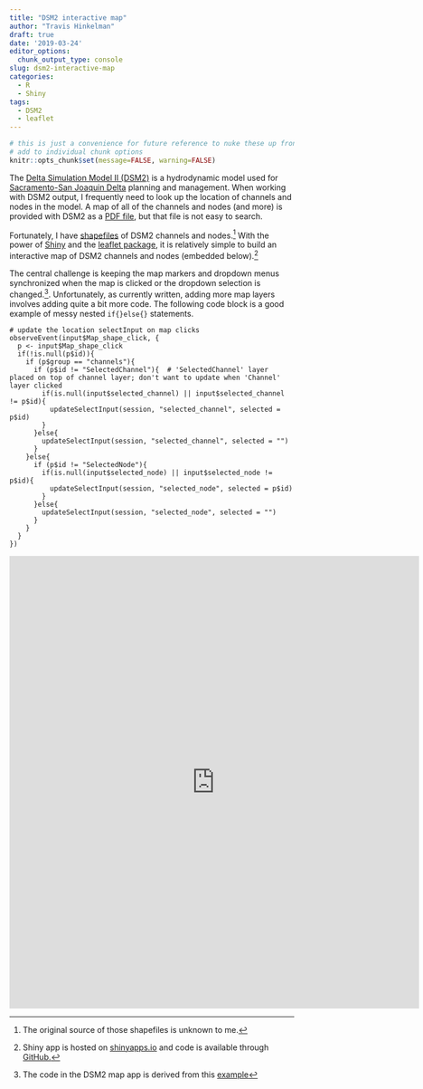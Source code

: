 ```yaml
---
title: "DSM2 interactive map"
author: "Travis Hinkelman"
draft: true
date: '2019-03-24'
editor_options:
  chunk_output_type: console
slug: dsm2-interactive-map
categories:
  - R
  - Shiny
tags:
  - DSM2
  - leaflet
---
```

```r
# this is just a convenience for future reference to nuke these up front vs
# add to individual chunk options
knitr::opts_chunk$set(message=FALSE, warning=FALSE)
```
The [Delta Simulation Model II (DSM2)](http://baydeltaoffice.water.ca.gov/modeling/deltamodeling/models/dsm2/dsm2.cfm) is a hydrodynamic model used for [Sacramento-San Joaquin Delta](https://sacdeltaguide.atavist.com/) planning and management. When working with DSM2 output, I frequently need to look up the location of channels and nodes in the model. A map of all of the channels and nodes (and more) is provided with DSM2 as a [PDF file](/pdf/DSM2_Grid2.0.pdf), but that file is not easy to search.

Fortunately, I have [shapefiles](https://github.com/fishsciences/dsm2-map/tree/master/shapefiles) of DSM2 channels and nodes.^[The original source of those shapefiles is unknown to me.] With the power of [Shiny](https://shiny.rstudio.com/) and the [leaflet package](https://rstudio.github.io/leaflet/), it is relatively simple to build an interactive map of DSM2 channels and nodes (embedded below).^[Shiny app is hosted on [shinyapps.io](https://fishsciences.shinyapps.io/dsm2-map/) and code is available through [GitHub.](https://github.com/fishsciences/dsm2-map)]

The central challenge is keeping the map markers and dropdown menus synchronized when the map is clicked or the dropdown selection is changed.^[The code in the DSM2 map app is derived from this [example](https://www.r-bloggers.com/r-shiny-leaflet-using-observers/)]. Unfortunately, as currently written, adding more map layers involves adding quite a bit more code. The following code block is a good example of messy nested `if{}else{}` statements. 

```
# update the location selectInput on map clicks
observeEvent(input$Map_shape_click, {
  p <- input$Map_shape_click
  if(!is.null(p$id)){
    if (p$group == "channels"){
      if (p$id != "SelectedChannel"){  # 'SelectedChannel' layer placed on top of channel layer; don't want to update when 'Channel' layer clicked
        if(is.null(input$selected_channel) || input$selected_channel != p$id){
          updateSelectInput(session, "selected_channel", selected = p$id)
        }
      }else{
        updateSelectInput(session, "selected_channel", selected = "")
      }
    }else{
      if (p$id != "SelectedNode"){ 
        if(is.null(input$selected_node) || input$selected_node != p$id){
          updateSelectInput(session, "selected_node", selected = p$id)
        }
      }else{
        updateSelectInput(session, "selected_node", selected = "")
      }
    }
  }
})
```

<iframe width="725" height="800" scrolling="no" frameborder="no" src="https://fishsciences.shinyapps.io/dsm2-map/"> </iframe>
